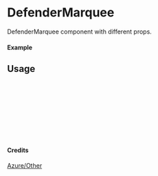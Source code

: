 
<Meta of={DefenderMarquee} title="Azure/Other/DefenderMarquee" />

# DefenderMarquee

DefenderMarquee component with different props.

#### Example

<Canvas of={DefenderMarquee.Primary} />

## Usage

```ts
import { DefenderMarquee } from "yadl-ui";

const Example = () => {
  return (
      <DefenderMarquee />
  );
};

export default Example;
```

#### Credits
[Azure/Other](https://learn.microsoft.com/en-us/azure/architecture/icons/)
